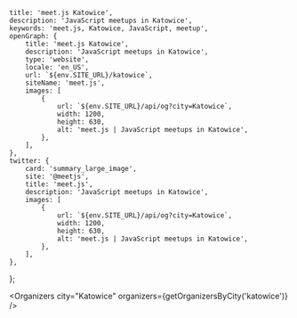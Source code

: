 
	title: 'meet.js Katowice',
	description: 'JavaScript meetups in Katowice',
	keywords: 'meet.js, Katowice, JavaScript, meetup',
	openGraph: {
		title: 'meet.js Katowice',
		description: 'JavaScript meetups in Katowice',
		type: 'website',
		locale: 'en_US',
		url: `${env.SITE_URL}/katowice`,
		siteName: 'meet.js',
		images: [
			{
				url: `${env.SITE_URL}/api/og?city=Katowice`,
				width: 1200,
				height: 630,
				alt: 'meet.js | JavaScript meetups in Katowice',
			},
		],
	},
	twitter: {
		card: 'summary_large_image',
		site: '@meetjs',
		title: 'meet.js',
		description: 'JavaScript meetups in Katowice',
		images: [
			{
				url: `${env.SITE_URL}/api/og?city=Katowice`,
				width: 1200,
				height: 630,
				alt: 'meet.js | JavaScript meetups in Katowice',
			},
		],
	},
};

<CityBanner city="Katowice" background="city/katowice.avif" />

<EventSection city="Katowice" />

<FAQ questions={KatowiceFAQ} />

<Organizers city="Katowice" organizers={getOrganizersByCity('katowice')} />

